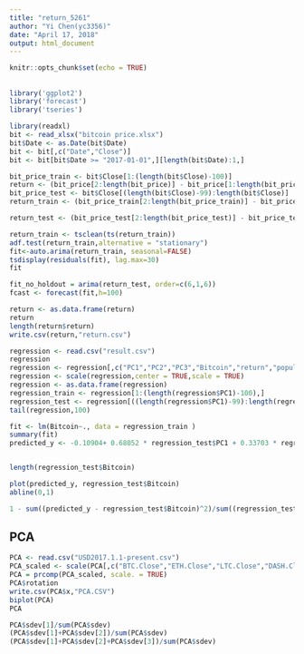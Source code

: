 ```yaml
---
title: "return_5261"
author: "Yi Chen(yc3356)"
date: "April 17, 2018"
output: html_document
---
```


```r
knitr::opts_chunk$set(echo = TRUE)
```

##
```r
library('ggplot2')
library('forecast')
library('tseries')
```

```r
library(readxl)
bit <- read_xlsx("bitcoin price.xlsx")
bit$Date <- as.Date(bit$Date)
bit <- bit[,c("Date","Close")]
bit <- bit[bit$Date >= "2017-01-01",][length(bit$Date):1,]

bit_price_train <- bit$Close[1:(length(bit$Close)-100)]
return <- (bit_price[2:length(bit_price)] - bit_price[1:length(bit_price)-1]) / bit_price[1:length(bit_price)-1]
bit_price_test <- bit$Close[(length(bit$Close)-99):length(bit$Close)]
return_train <- (bit_price_train[2:length(bit_price_train)] - bit_price_train[1:length(bit_price_train)-1]) / bit_price_train[1:length(bit_price_train)-1]

return_test <- (bit_price_test[2:length(bit_price_test)] - bit_price_test[1:length(bit_price_test)-1]) / bit_price_test[1:length(bit_price_test)-1]

return_train <- tsclean(ts(return_train))
adf.test(return_train,alternative = "stationary")
fit<-auto.arima(return_train, seasonal=FALSE)
tsdisplay(residuals(fit), lag.max=30)
fit
```

```r
fit_no_holdout = arima(return_test, order=c(6,1,6))
fcast <- forecast(fit,h=100)
```


```r
return <- as.data.frame(return)
return
length(return$return)
write.csv(return,"return.csv")
```

```r
regression <- read.csv("result.csv")
regression
regression <- regression[,c("PC1","PC2","PC3","Bitcoin","return","popular.index")]
regression <- scale(regression,center = TRUE,scale = TRUE)
regression <- as.data.frame(regression)
regression_train <- regression[1:(length(regression$PC1)-100),] 
regression_test <- regression[((length(regression$PC1)-99):length(regression$PC1)),]
tail(regression,100)

fit <- lm(Bitcoin~., data = regression_train )
summary(fit)
predicted_y <- -0.10904+ 0.68052 * regression_test$PC1 + 0.33703 * regression_test$PC2 + 0.03954 * regression_test$PC3 + 0.02866 * regression_test$return + 0.11564 * regression_test$popular.index


length(regression_test$Bitcoin)

plot(predicted_y, regression_test$Bitcoin)
abline(0,1)

```

```r
1 - sum((predicted_y - regression_test$Bitcoin)^2)/sum((regression_test$Bitcoin - mean(regression_test$Bitcoin))^2)
```

## PCA
```r
PCA <- read.csv("USD2017.1.1-present.csv")
PCA_scaled <- scale(PCA[,c("BTC.Close","ETH.Close","LTC.Close","DASH.Close","XRP.Close")],center = TRUE,scale = TRUE)
PCA = prcomp(PCA_scaled, scale. = TRUE)
PCA$rotation
write.csv(PCA$x,"PCA.CSV")
biplot(PCA)
PCA
```

```r
PCA$sdev[1]/sum(PCA$sdev)
(PCA$sdev[1]+PCA$sdev[2])/sum(PCA$sdev)
(PCA$sdev[1]+PCA$sdev[2]+PCA$sdev[3])/sum(PCA$sdev)
```



